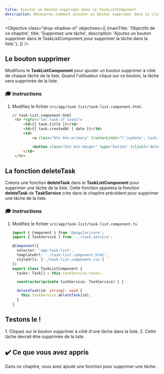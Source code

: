 ```yaml
---
title: Ajouter un bouton supprimer dans le TaskListComponent
description: Découvrez comment ajouter un bouton supprimer dans la classe TaskListComponent dans une application Angular.
---
```



<Objective class="drop-shadow-xl" objectives={[
{mainTitle: 'Objectifs de ce chapitre', title: 'Supprimez une tâche', description: 'Ajoutez un bouton supprimer dans le TaskListComponent pour supprimer la tâche dans la liste.'},
]} />

## Le bouton supprimer

Modifions le **TaskListComponent** pour ajouter un bouton supprimer à côté de chaque tâche de la liste.
Quand l\'utilisateur clique sur ce bouton, la tâche sera supprimée de la liste.

### 🎓 Instructions

<Steps>

1. Modifiez le fichier `src/app/task-list/task-list.component.html`.

   ```html ins={"1. Ajouter un bouton supprimer": 7-8}
   // task-list.component.html
    <tr *ngFor="let task of tasks">
        <td>{{ task.title }}</td>
        <td>{{ task.createdAt | date }}</td>
        <td>
            <a class="btn btn-primary" [routerLink]="['/update', task.id]">Mettre à jour</a>

            <button class="btn btn-danger" type="button" (click)="deleteTask(task.id)">Supprimer</button>
        </td>
    </tr>
   ```

</Steps>

## La fonction deleteTask

Créons une fonction **deleteTask** dans le **TaskListComponent** pour supprimer une tâche de la liste.
Cette fonction appelera la fonction **deleteTask** de **TaskService** crée dans le chapitre précédent pour supprimer une tâche de la liste.

### 🎓 Instructions

<Steps>

1. Modifiez le fichier `src/app/task-list/task-list.component.ts`.

   ```typescript ins={"Ajoutez la fonction deleteTask et appeler deleteTask du TaskService": 13-16}
   import { Component } from '@angular/core';
   import { TaskService } from '../task.service';

   @Component({
     selector: 'app-task-list',
     templateUrl: './task-list.component.html',
     styleUrls: ['./task-list.component.css']
   })
   export class TaskListComponent {
     tasks: Task[] = this.taskService.tasks;

     constructor(private taskService: TaskService) { }

     deleteTask(id: string): void {
       this.taskService.deleteTask(id);
     }
   }
   ```

</Steps>

## Testons le !

<Steps>
1. Cliquez sur le bouton supprimer à côté d'une tâche dans la liste.
2. Cette tâche devrait être supprimée de la liste.
</Steps>

## ✔️ Ce que vous avez appris

Dans ce chapitre, vous avez ajouté une fonction pour supprimer une tâche.
